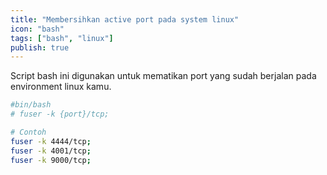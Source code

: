 ```yaml
---
title: "Membersihkan active port pada system linux"
icon: "bash"
tags: ["bash", "linux"]
publish: true
---
```


Script bash ini digunakan untuk mematikan port yang sudah berjalan pada environment linux kamu.

```bash
#bin/bash
# fuser -k {port}/tcp;

# Contoh
fuser -k 4444/tcp;
fuser -k 4001/tcp;
fuser -k 9000/tcp;
```
